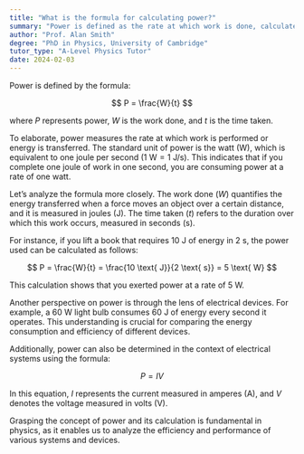 ```yaml
---
title: "What is the formula for calculating power?"
summary: "Power is defined as the rate at which work is done, calculated using the formula: Power (P) = Work done (W) divided by Time taken (t)."
author: "Prof. Alan Smith"
degree: "PhD in Physics, University of Cambridge"
tutor_type: "A-Level Physics Tutor"
date: 2024-02-03
---
```


Power is defined by the formula:

$$ P = \frac{W}{t} $$

where $P$ represents power, $W$ is the work done, and $t$ is the time taken.

To elaborate, power measures the rate at which work is performed or energy is transferred. The standard unit of power is the watt (W), which is equivalent to one joule per second ($1 \text{ W} = 1 \text{ J/s}$). This indicates that if you complete one joule of work in one second, you are consuming power at a rate of one watt.

Let’s analyze the formula more closely. The work done ($W$) quantifies the energy transferred when a force moves an object over a certain distance, and it is measured in joules (J). The time taken ($t$) refers to the duration over which this work occurs, measured in seconds (s).

For instance, if you lift a book that requires $10 \text{ J}$ of energy in $2 \text{ s}$, the power used can be calculated as follows:

$$ P = \frac{W}{t} = \frac{10 \text{ J}}{2 \text{ s}} = 5 \text{ W} $$

This calculation shows that you exerted power at a rate of $5 \text{ W}$.

Another perspective on power is through the lens of electrical devices. For example, a $60 \text{ W}$ light bulb consumes $60 \text{ J}$ of energy every second it operates. This understanding is crucial for comparing the energy consumption and efficiency of different devices.

Additionally, power can also be determined in the context of electrical systems using the formula:

$$ P = IV $$

In this equation, $I$ represents the current measured in amperes (A), and $V$ denotes the voltage measured in volts (V).

Grasping the concept of power and its calculation is fundamental in physics, as it enables us to analyze the efficiency and performance of various systems and devices.
    